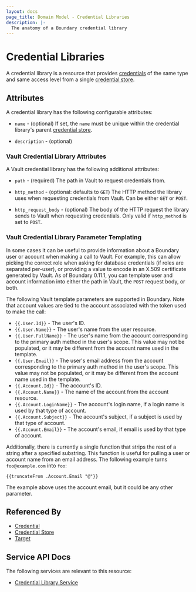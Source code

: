 ```yaml
---
layout: docs
page_title: Domain Model - Credential Libraries
description: |-
  The anatomy of a Boundary credential library
---
```


# Credential Libraries

A credential library is a resource
that provides [credentials][]
of the same type and same access level
from a single [credential store][].

## Attributes

A credential library has the following configurable attributes:

- `name` - (optional)
  If set, the `name` must be unique within the credential library's parent
  [credential store][].

- `description` - (optional)

### Vault Credential Library Attributes

A Vault credential library has the following additional attributes:

- `path` - (required)
  The path in Vault to request credentials from.

- `http_method` - (optional: defaults to `GET`)
  The HTTP method the library uses when requesting credentials from Vault.
  Can be either `GET` or `POST`.

- `http_request_body` - (optional)
  The body of the HTTP request the library sends to Vault when requesting credentials.
  Only valid if `http_method` is set to `POST`.

### Vault Credential Library Parameter Templating

In some cases it can be useful to provide information about a Boundary user or account when making a call to Vault. For example, this can allow picking the correct role when asking for database credentials (if roles are separated per-user), or providing a value to encode in an X.509 certificate generated by Vault. As of Boundary 0.11.1, you can template user and account information into either the path in Vault, the `POST` request body, or both.

The following Vault template parameters are supported in Boundary.
Note that account values are tied to the account associated with the token used to make the call:

- `{{.User.Id}}` - The user's ID.
- `{{.User.Name}}` - The user's name from the user resource.
- `{{.User.FullName}}` - The user's name from the account corresponding to the primary auth method in the user's scope.
This value may not be populated, or it may be different from the account name used in the template.
- `{{.User.Email}}` - The user's email address from the account corresponding to the primary auth method in the user's scope.
This value may not be populated, or it may be different from the account name used in the template.
- `{{.Account.Id}}` - The account's ID.
- `{{.Account.Name}}` - The name of the account from the account resource.
- `{{.Account.LoginName}}` - The account's login name, if a login name is used by that type of account.
- `{{.Account.Subject}}` - The account's subject, if a subject is used by that type of account.
- `{{.Account.Email}}` - The account's email, if email is used by that type of account.

Additionally, there is currently a single function that strips the rest of a string after a specified substring.
This function is useful for pulling a user or account name from an email address.
The following example turns `foo@example.com` into `foo`:

`{{truncateFrom .Account.Email "@"}}`

The example above uses the account email, but it could be any other parameter.

## Referenced By

- [Credential][]
- [Credential Store][]
- [Target][]

[credential store]: /docs/concepts/domain-model/credential-stores
[credential stores]: /docs/concepts/domain-model/credential-stores
[credential]: /docs/concepts/domain-model/credentials
[credentials]: /docs/concepts/domain-model/credentials
[project]: /docs/concepts/domain-model/scopes#projects
[projects]: /docs/concepts/domain-model/scopes#projects
[target]: /docs/concepts/domain-model/targets
[targets]: /docs/concepts/domain-model/targets

## Service API Docs

The following services are relevant to this resource:

- [Credential Library Service](/api-docs/credential-library-service)
